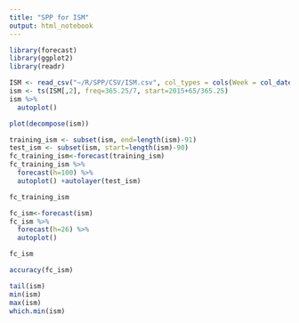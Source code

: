 ```yaml
---
title: "SPP for ISM"
output: html_notebook
---
```


```r
library(forecast)
library(ggplot2)
library(readr)
```

```r
ISM <- read_csv("~/R/SPP/CSV/ISM.csv", col_types = cols(Week = col_date(format = "%Y-%m-%d")))
ism <- ts(ISM[,2], freq=365.25/7, start=2015+65/365.25)
ism %>%
  autoplot()
```

```r
plot(decompose(ism))
```

```r
training_ism <- subset(ism, end=length(ism)-91)
test_ism <- subset(ism, start=length(ism)-90)
fc_training_ism<-forecast(training_ism)
fc_training_ism %>%
  forecast(h=100) %>%
  autoplot() +autolayer(test_ism)
```

```r
fc_training_ism
```

```r
fc_ism<-forecast(ism)
fc_ism %>%
  forecast(h=26) %>%
  autoplot()
```

```r
fc_ism
```

```r
accuracy(fc_ism)
```

```r
tail(ism)
min(ism)
max(ism)
which.min(ism)
```

